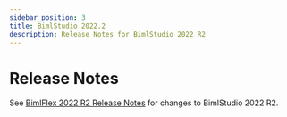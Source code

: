 ---
sidebar_position: 3
title: BimlStudio 2022.2
description: Release Notes for BimlStudio 2022 R2
---

# Release Notes

See [BimlFlex 2022 R2 Release Notes](xref:bimlflex-release-notes-2022-r2) for changes to BimlStudio 2022 R2. 